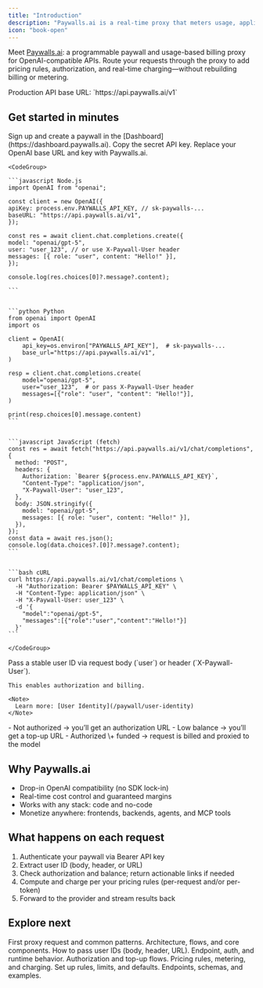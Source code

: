 ```yaml
---
title: "Introduction"
description: "Paywalls.ai is a real-time proxy that meters usage, applies dynamic pricing, and handles payments—so you can monetize any OpenAI‑compatible model with minimal changes."
icon: "book-open"
---
```


Meet [Paywalls.ai](https://paywalls.ai): a programmable paywall and usage-based billing proxy for OpenAI-compatible APIs. Route your requests through the proxy to add pricing rules, authorization, and real-time charging—without rebuilding billing or metering.

<Info>
  Production API base URL: `https://api.paywalls.ai/v1`
</Info>

## Get started in minutes

<Steps>
  <Step title="Create an API key">
    Sign up and create a paywall in the [Dashboard](https://dashboard.paywalls.ai). Copy the secret API key.
  </Step>
  <Step title="Point your client to the proxy">
    Replace your OpenAI base URL and key with Paywalls.ai.

    <CodeGroup>

    ```javascript Node.js
    import OpenAI from "openai";
    
    const client = new OpenAI({
    apiKey: process.env.PAYWALLS_API_KEY, // sk-paywalls-...
    baseURL: "https://api.paywalls.ai/v1",
    });
    
    const res = await client.chat.completions.create({
    model: "openai/gpt-5",
    user: "user_123", // or use X-Paywall-User header
    messages: [{ role: "user", content: "Hello!" }],
    });
    
    console.log(res.choices[0]?.message?.content);
    
    ```

    
    ```python Python
    from openai import OpenAI
    import os
    
    client = OpenAI(
        api_key=os.environ["PAYWALLS_API_KEY"],  # sk-paywalls-...
        base_url="https://api.paywalls.ai/v1",
    )
    
    resp = client.chat.completions.create(
        model="openai/gpt-5",
        user="user_123",  # or pass X-Paywall-User header
        messages=[{"role": "user", "content": "Hello!"}],
    )
    
    print(resp.choices[0].message.content)
    ```

    
    ```javascript JavaScript (fetch)
    const res = await fetch("https://api.paywalls.ai/v1/chat/completions", {
      method: "POST",
      headers: {
        Authorization: `Bearer ${process.env.PAYWALLS_API_KEY}`,
        "Content-Type": "application/json",
        "X-Paywall-User": "user_123",
      },
      body: JSON.stringify({
        model: "openai/gpt-5",
        messages: [{ role: "user", content: "Hello!" }],
      }),
    });
    const data = await res.json();
    console.log(data.choices?.[0]?.message?.content);
    ```

    
    ```bash cURL
    curl https://api.paywalls.ai/v1/chat/completions \
      -H "Authorization: Bearer $PAYWALLS_API_KEY" \
      -H "Content-Type: application/json" \
      -H "X-Paywall-User: user_123" \
      -d '{
        "model":"openai/gpt-5",
        "messages":[{"role":"user","content":"Hello!"}]
      }'
    ```

    </CodeGroup>
  </Step>
  <Step title="Identify the user on every request">
    Pass a stable user ID via request body (`user`) or header (`X-Paywall-User`).

    This enables authorization and billing.

    <Note>
      Learn more: [User Identity](/paywall/user-identity)
    </Note>
  </Step>
  <Step title="Handle paywall responses">
    - Not authorized → you’ll get an authorization URL
    - Low balance → you’ll get a top-up URL
    - Authorized \+ funded → request is billed and proxied to the model
  </Step>
</Steps>

## Why Paywalls.ai

- Drop-in OpenAI compatibility (no SDK lock-in)
- Real-time cost control and guaranteed margins
- Works with any stack: code and no-code
- Monetize anywhere: frontends, backends, agents, and MCP tools

## What happens on each request

1. Authenticate your paywall via Bearer API key
2. Extract user ID (body, header, or URL)
3. Check authorization and balance; return actionable links if needed
4. Compute and charge per your pricing rules (per-request and/or per-token)
5. Forward to the provider and stream results back

## Explore next

<CardGroup cols={2}>
  <Card title="Quickstart" icon="rocket" href="/quickstart">
    First proxy request and common patterns.
  </Card>
  <Card title="Overview" icon="table-of-contents" href="/overview">
    Architecture, flows, and core components.
  </Card>
  <Card title="User Identity" icon="circle-user" href="/paywall/user-identity">
    How to pass user IDs (body, header, URL).
  </Card>
  <Card title="Proxy" icon="chevrons-left-right-ellipsis" href="/paywall/proxy">
    Endpoint, auth, and runtime behavior.
  </Card>
  <Card title="Payments" icon="hand-coins" href="/paywall/payments">
    Authorization and top-up flows.
  </Card>
  <Card title="Billing" icon="circle-dollar-sign" href="/paywall/billing">
    Pricing rules, metering, and charging.
  </Card>
  <Card title="Configuration" icon="cog" href="/paywall/configuration">
    Set up rules, limits, and defaults.
  </Card>
  <Card title="API Reference" icon="book" href="/api-reference/introduction">
    Endpoints, schemas, and examples.
  </Card>
</CardGroup>